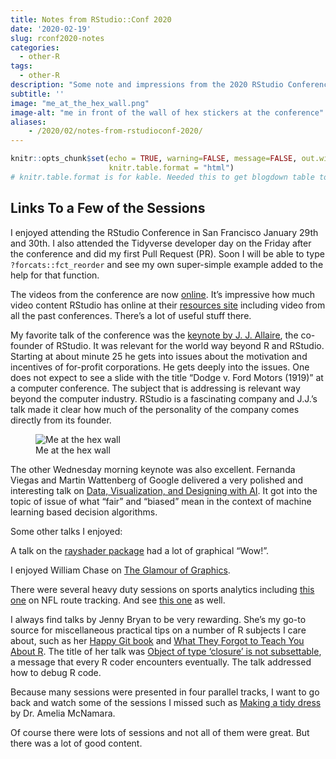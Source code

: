 ```yaml
---
title: Notes from RStudio::Conf 2020
date: '2020-02-19'
slug: rconf2020-notes
categories:
  - other-R
tags:
  - other-R
description: "Some note and impressions from the 2020 RStudio Conference in San Francisco."
subtitle: ''
image: "me_at_the_hex_wall.png"
image-alt: "me in front of the wall of hex stickers at the conference"
aliases:
    - /2020/02/notes-from-rstudioconf-2020/
---
```


```r
knitr::opts_chunk$set(echo = TRUE, warning=FALSE, message=FALSE, out.width = "100%",
                      knitr.table.format = "html")
# knitr.table.format is for kable. Needed this to get blogdown table to format correctly.
```

## Links To a Few of the Sessions

I enjoyed attending the RStudio Conference in San Francisco January 29th and 30th. I also attended the Tidyverse developer day on the Friday after the conference and did my first Pull Request (PR). Soon I will be able to type `?forcats::fct_reorder` and see my own super-simple example added to the help for that function.

The videos from the conference are now [online](https://resources.rstudio.com/rstudio-conf-2020). It's impressive how much video content RStudio has online at their [resources site](https://resources.rstudio.com) including video from all the past conferences. There's a lot of useful stuff there.

My favorite talk of the conference was the [keynote by J. J. Allaire](https://resources.rstudio.com/rstudio-conf-2020/rstudio-open-source-software-for-data-science-j-j-allaire), the co-founder of RStudio. It was relevant for the world way beyond R and RStudio. Starting at about minute 25 he gets into issues about the motivation and incentives of for-profit corporations. He gets deeply into the issues. One does not expect to see a slide with the title "Dodge v. Ford Motors (1919)" at a computer conference. The subject that is addressing is relevant way beyond the computer industry. RStudio is a fascinating company and J.J.'s talk made it clear how much of the personality of the company comes directly from its founder.

![Me at the hex wall](me_at_the_hex_wall.png){.column-margin fig-alt="me in front of the wall of package hex stickers"}

The other Wednesday morning keynote was also excellent. Fernanda Viegas and Martin Wattenberg of Google delivered a very polished and interesting talk on [Data, Visualization, and Designing with AI](https://resources.rstudio.com/rstudio-conf-2020/data-visualization-and-designing-ai-fernanda-viegas-and-martin-wattenberg). It got into the topic of issue of what "fair" and "biased" mean in the context of machine learning based decision algorithms.

Some other talks I enjoyed:

A talk on the [rayshader package](https://resources.rstudio.com/rstudio-conf-2020/3d-ggplots-with-rayshader-dr-tyler-morgan-wall) had a lot of graphical "Wow!".

I enjoyed William Chase on [The Glamour of Graphics](https://resources.rstudio.com/rstudio-conf-2020/the-glamour-of-graphics-william-chase).

There were several heavy duty sessions on sports analytics including [this one](https://resources.rstudio.com/rstudio-conf-2020/putting-the-fun-in-functional-data-a-tidy-pipeline-to-identify-routes-in-nfl-tracking-data-dani-chu) on NFL route tracking. And see [this one](https://resources.rstudio.com/rstudio-conf-2020/r-tidyverse-in-sports-namita-nandakumar) as well.

I always find talks by Jenny Bryan to be very rewarding. She's my go-to source for miscellaneous practical tips on a number of R subjects I care about, such as her [Happy Git book](https://happygitwithr.com) and [What They Forgot to Teach You About R](https://rstats.wtf). The title of her talk was [Object of type 'closure' is not subsettable](https://resources.rstudio.com/rstudio-conf-2020/object-of-type-closure-is-not-subsettable-jenny-bryan), a message that every R coder encounters eventually. The talk addressed how to debug R code.

Because many sessions were presented in four parallel tracks, I want to go back and watch some of the sessions I missed such as [Making a tidy dress](https://resources.rstudio.com/rstudio-conf-2020/lightning-talk-dr-amelia-mcnamara) by Dr. Amelia McNamara.

Of course there were lots of sessions and not all of them were great. But there was a lot of good content.

